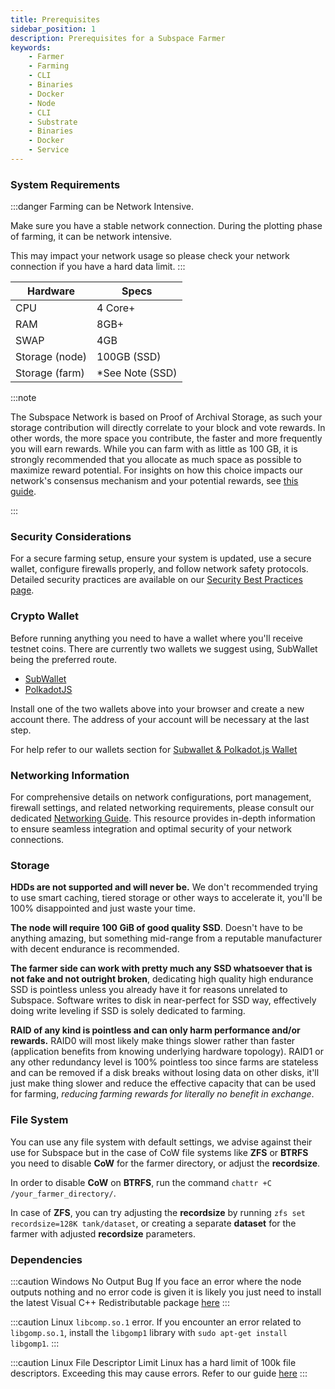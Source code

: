```yaml
---
title: Prerequisites
sidebar_position: 1
description: Prerequisites for a Subspace Farmer
keywords:
    - Farmer
    - Farming
    - CLI
    - Binaries
    - Docker
    - Node
    - CLI
    - Substrate
    - Binaries
    - Docker
    - Service
---
```


### System Requirements

:::danger Farming can be Network Intensive.

Make sure you have a stable network connection. During the plotting phase of farming, it can be network intensive.

This may impact your network usage so please check your network connection if you have a hard data limit.
:::

|Hardware|Specs|
|-|-|
|CPU|4 Core+|
|RAM|8GB+|
|SWAP|4GB|
|Storage (node)|100GB (SSD)|
|Storage (farm)|*See Note (SSD)|


:::note

The Subspace Network is based on Proof of Archival Storage, as such your storage contribution will directly correlate to your block and vote rewards. In other words, the more space you contribute, the faster and more frequently you will earn rewards. While you can farm with as little as 100 GB, it is strongly recommended that you allocate as much space as possible to maximize reward potential. For insights on how this choice impacts our network's consensus mechanism and your potential rewards, see [this guide](https://academy.autonomys.net/subspace-protocol/consensus).

:::


### Security Considerations

For a secure farming setup, ensure your system is updated, use a secure wallet, configure firewalls properly, and follow network safety protocols. Detailed security practices are available on our [Security Best Practices page](/learn/security).

### Crypto Wallet

Before running anything you need to have a wallet where you'll receive testnet coins. There are currently two wallets we suggest using, SubWallet being the preferred route.
- [SubWallet](https://subwallet.app/)
- [PolkadotJS](https://polkadot.js.org/extension/)

Install one of the two wallets above into your browser and create a new account there.
The address of your account will be necessary at the last step.

For help refer to our wallets section for [Subwallet & Polkadot.js Wallet](../../category/wallets/)

### Networking Information

For comprehensive details on network configurations, port management, firewall settings, and related networking requirements, please consult our dedicated [Networking Guide](../../farming-&-staking/farming/additional-guides/network-info.md). This resource provides in-depth information to ensure seamless integration and optimal security of your network connections.

### Storage

**HDDs are not supported and will never be.** We don't recommended trying to use smart caching, tiered storage or other ways to accelerate it, you'll be 100% disappointed and just waste your time.

**The node will require 100 GiB of good quality SSD**. Doesn't have to be anything amazing, but something mid-range from a reputable manufacturer with decent endurance is recommended.

**The farmer side can work with pretty much any SSD whatsoever that is not fake and not outright broken**, dedicating high quality high endurance SSD is pointless unless you already have it for reasons unrelated to Subspace. Software writes to disk in near-perfect for SSD way, effectively doing write leveling if SSD is solely dedicated to farming.

**RAID of any kind is pointless and can only harm performance and/or rewards.** RAID0 will most likely make things slower rather than faster (application benefits from knowing underlying hardware topology). RAID1 or any other redundancy level is 100% pointless too since farms are stateless and can be removed if a disk breaks without losing data on other disks, it'll just make thing slower and reduce the effective capacity that can be used for farming, *reducing farming rewards for literally no benefit in exchange*.

### File System

You can use any file system with default settings, we advise against their use for Subspace but in the case of CoW file systems like **ZFS** or **BTRFS** you need to disable **CoW** for the farmer directory, or adjust the **recordsize**.

In order to disable **CoW** on **BTRFS**, run the command `chattr +C /your_farmer_directory/`.

In case of **ZFS**, you can try adjusting the **recordsize** by running `zfs set recordsize=128K tank/dataset`, or creating a separate **dataset** for the farmer with adjusted **recordsize** parameters.


### Dependencies

:::caution  Windows No Output Bug
If you face an error where the node outputs nothing and no error code is given it is likely you just need to install the latest Visual C++ Redistributable package [here](https://learn.microsoft.com/en-us/cpp/windows/latest-supported-vc-redist?view=msvc-170)
:::

:::caution Linux `libcomp.so.1` error.
If you encounter an error related to `libgomp.so.1`, install the `libgomp1` library with `sudo apt-get install libgomp1`.
:::

:::caution Linux File Descriptor Limit
Linux has a hard limit of 100k file descriptors. Exceeding this may cause errors. Refer to our guide [here](./advanced-cli/cli-tips.mdx#changing-number-of-open-files-limit-linux)
:::